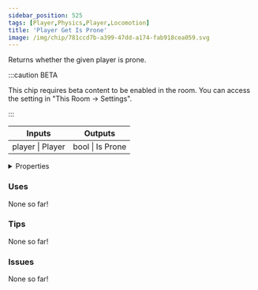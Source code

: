 ```yaml
---
sidebar_position: 525
tags: [Player,Physics,Player,Locomotion]
title: 'Player Get Is Prone'
image: /img/chip/781ccd7b-a399-47dd-a174-fab918cea059.svg
---
```


Returns whether the given player is prone.

:::caution BETA

This chip requires beta content to be enabled in the room. You can access the setting in "This Room -> Settings".

:::

<IChip uuid="781ccd7b-a399-47dd-a174-fab918cea059"/>

<table><thead><tr><th>Inputs</th><th>Outputs</th></tr></thead><tbody><tr><td>player | Player</td><td>bool | Is Prone</td></tr></tbody></table>

<details>
  <summary>Properties</summary>
  <div>
    <div>
    <table>
      <tbody>
        <tr>
          <td>Is beta required?</td>
          <td>Yes</td>
        </tr>
        <tr>
          <td>Is chip a trolling risk?</td>
          <td>No</td>
        </tr>
        <tr>
          <td>Is chip a role assignment risk?</td>
          <td>No</td>
        </tr>
        <tr>
          <td>Chip UUID</td>
          <td>781ccd7b-a399-47dd-a174-fab918cea059</td>
        </tr>
        <tr>
          <td>Room availability</td>
          <td>Available everywhere</td>
        </tr>
      </tbody>
    </table>
    </div>
  </div>
</details>

### Uses

None so far!

### Tips

None so far!

### Issues

None so far!